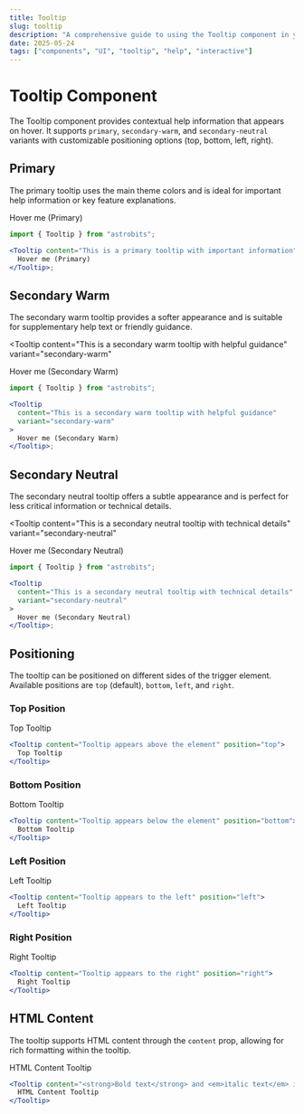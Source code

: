 ```yaml
---
title: Tooltip
slug: tooltip
description: "A comprehensive guide to using the Tooltip component in your application"
date: 2025-05-24
tags: ["components", "UI", "tooltip", "help", "interactive"]
---
```


# Tooltip Component

The Tooltip component provides contextual help information that appears on hover. It supports `primary`, `secondary-warm`, and `secondary-neutral` variants with customizable positioning options (top, bottom, left, right).

## Primary

The primary tooltip uses the main theme colors and is ideal for important help information or key feature explanations.

<Tooltip content="This is a primary tooltip with important information" variant="primary">
  Hover me (Primary)
</Tooltip>

```jsx
import { Tooltip } from "astrobits";

<Tooltip content="This is a primary tooltip with important information" variant="primary">
  Hover me (Primary)
</Tooltip>;
```

## Secondary Warm

The secondary warm tooltip provides a softer appearance and is suitable for supplementary help text or friendly guidance.

<Tooltip 
  content="This is a secondary warm tooltip with helpful guidance" 
  variant="secondary-warm"
>
  Hover me (Secondary Warm)
</Tooltip>

```jsx
import { Tooltip } from "astrobits";

<Tooltip 
  content="This is a secondary warm tooltip with helpful guidance" 
  variant="secondary-warm"
>
  Hover me (Secondary Warm)
</Tooltip>;
```

## Secondary Neutral

The secondary neutral tooltip offers a subtle appearance and is perfect for less critical information or technical details.

<Tooltip 
  content="This is a secondary neutral tooltip with technical details" 
  variant="secondary-neutral"
>
  Hover me (Secondary Neutral)
</Tooltip>

```jsx
import { Tooltip } from "astrobits";

<Tooltip 
  content="This is a secondary neutral tooltip with technical details" 
  variant="secondary-neutral"
>
  Hover me (Secondary Neutral)
</Tooltip>;
```

## Positioning

The tooltip can be positioned on different sides of the trigger element. Available positions are `top` (default), `bottom`, `left`, and `right`.

### Top Position

<Tooltip content="Tooltip appears above the element" position="top">
  Top Tooltip
</Tooltip>

```jsx
<Tooltip content="Tooltip appears above the element" position="top">
  Top Tooltip
</Tooltip>
```

### Bottom Position

<Tooltip content="Tooltip appears below the element" position="bottom">
  Bottom Tooltip
</Tooltip>

```jsx
<Tooltip content="Tooltip appears below the element" position="bottom">
  Bottom Tooltip
</Tooltip>
```

### Left Position

<Tooltip content="Tooltip appears to the left" position="left">
  Left Tooltip
</Tooltip>

```jsx
<Tooltip content="Tooltip appears to the left" position="left">
  Left Tooltip
</Tooltip>
```

### Right Position

<Tooltip content="Tooltip appears to the right" position="right">
  Right Tooltip
</Tooltip>

```jsx
<Tooltip content="Tooltip appears to the right" position="right">
  Right Tooltip
</Tooltip>
```

## HTML Content

The tooltip supports HTML content through the `content` prop, allowing for rich formatting within the tooltip.

<Tooltip content="<strong>Bold text</strong> and <em>italic text</em> in tooltip">
  HTML Content Tooltip
</Tooltip>

```jsx
<Tooltip content="<strong>Bold text</strong> and <em>italic text</em> in tooltip">
  HTML Content Tooltip
</Tooltip>
```